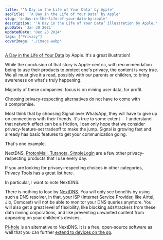 ```yaml
---
title: '‘A Day in the Life of Your Data’ by Apple'
seoTitle: '‘A Day in the Life of Your Data’ by Apple'
slug: 'a-day-in-the-life-of-your-data-by-apple'
description: '‘A Day in the Life of Your Data’ illustration by Apple.'
pubDate: 'Jan 30 2021'
updatedDate: 'Dec 23 2024'
tags: ["Privacy"]
coverImage: './image.webp'
---
```


[A Day in the Life of Your Data](https://www.apple.com/privacy/docs/A_Day_in_the_Life_of_Your_Data.pdf) by Apple. It's a great illustration!


While the conclusion of that story is Apple-centric, with recommendation being to use their products to protect one's privacy, the content is very true. We all must give it a read, possibly with our parents or children, to bring awareness on what's truly happening.


Majority of these companies' focus is on mining user data, for profit.


Choosing privacy-respecting alternatives do not have to come with a compromise.


Most think that by choosing Signal over WhatsApp, they will have to give up on connections with their friends. It's true to some extent -- I understand that network effect can be a friction, I can only hope that we consider privacy-feature-set tradeoff to make the jump. Signal is growing fast and already has basic features to get your communication going.


That's one example.


NextDNS, [ProtonMail, Tutanota, SimpleLogin](https://www.arun.blog/post/of-emails-and-aliases/) are a few other privacy-respecting products that I use every day.


If you are looking for privacy-respecting choices in other categories, [Privacy Tools has a great list here](https://www.privacytools.io/).


In particular, I want to note NextDNS.


There is nothing to lose by [NextDNS](https://www.arun.blog/post/my-network-setup/). You will only see benefits by using such a DNS resolver, in that, your ISP (Internet Service Provider, like Airtel, Jio, Comcast) will not be able to monitor your DNS queries anymore. You will also get a great level of flexibility, like blocking ads/trackers from these data mining corporations, and like preventing unwanted content from appearing on your children's devices.


[Pi-hole](https://pi-hole.net/) is an alternative to NextDNS. It is a free, open-source software as well that you can further [extend to devices on the go](https://docs.pi-hole.net/guides/vpn/wireguard/overview/).

